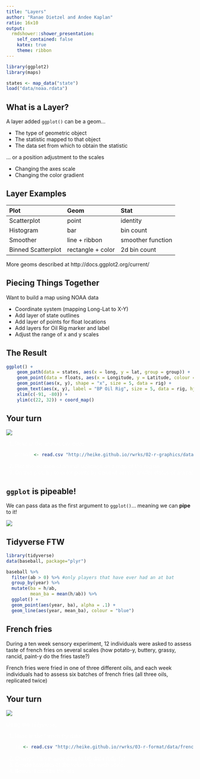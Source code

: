 ```yaml
---
title: "Layers"
author: "Ranae Dietzel and Andee Kaplan"
ratio: 16x10
output:
  rmdshower::shower_presentation:
    self_contained: false
    katex: true
    theme: ribbon
---
```

```r
library(ggplot2)
library(maps)

states <- map_data("state")
load("data/noaa.rdata")
```

## What is a Layer?

A layer added `ggplot()` can be a geom...

- The type of geometric object
- The statistic mapped to that object
- The data set from which to obtain the statistic

... or a position adjustment to the scales

- Changing the axes scale
- Changing the color gradient

## Layer Examples

Plot               Geom              Stat
------------------ ----------------- -----------------
Scatterplot        point             identity
Histogram          bar               bin count
Smoother           line + ribbon     smoother function
Binned Scatterplot rectangle + color 2d bin count

More geoms described at http://docs.ggplot2.org/current/

## Piecing Things Together

Want to build a map using NOAA data

- Coordinate system (mapping Long-Lat to X-Y)
- Add layer of state outlines
- Add layer of points for float locations
- Add layers for Oil Rig marker and label
- Adjust the range of x and y scales

## The Result

```r
ggplot() +
    geom_path(data = states, aes(x = long, y = lat, group = group)) + 
    geom_point(data = floats, aes(x = Longitude, y = Latitude, colour = callSign)) +   
    geom_point(aes(x, y), shape = "x", size = 5, data = rig) + 
    geom_text(aes(x, y), label = "BP Oil Rig", size = 5, data = rig, hjust = -0.1) + 
    xlim(c(-91, -80)) + 
    ylim(c(22, 32)) + coord_map()
```

## Your turn { .cover .white }

<img src="images/your_turn.jpg" class="cover height" />

<ol style="color: white">
<li>Read in the animal.csv data:</li>

```r
animal <- read.csv("http://heike.github.io/rwrks/02-r-graphics/data/animal.csv")
```

<li>Plot the location of animal sightings on a map of the region</li>
<li>On this plot, try to color points by class of animal and/or status of animal</li>
</ol>

## `ggplot` is pipeable!

We can pass data as the first argument to `ggplot()`... meaning we can **pipe** to it!

![](images/shimmy.gif)

## Tidyverse FTW

```r
library(tidyverse)
data(baseball, package="plyr")

baseball %>%
  filter(ab > 0) %>% #only players that have ever had an at bat
  group_by(year) %>%
  mutate(ba = h/ab,
         mean_ba = mean(h/ab)) %>%
  ggplot() +
  geom_point(aes(year, ba), alpha = .1) +
  geom_line(aes(year, mean_ba), colour = "blue")
```

## French fries

During a ten week sensory experiment, 12 individuals were asked to assess taste of french fries on several scales (how potato-y, buttery, grassy, rancid, paint-y do the fries taste?)

French fries were fried in one of three different oils, and each week individuals had to assess six batches of french fries (all three oils, replicated twice)

## Your turn { .cover .white }

<img src="images/your_turn.jpg" class="cover height" />

<p style="color:white">Using the `tidyverse`,</p>
<ol style="color: white">
<li>Read in the french fry data:</li>

```r
ff <- read.csv("http://heike.github.io/rwrks/03-r-format/data/frenchfries.csv")
```

<li>Change it from wide data to tall data (tidy-fy)</li>
<li>Create boxplots of the values for each scale.</li>
<li><b>Bonus:</b> Facet by the oils</li>
</ol>